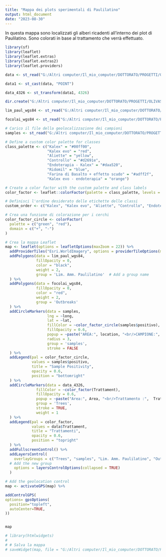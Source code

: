 ```yaml
---
title: "Mappa dei plots sperimentali di Paulilatino"
output: html_document
date: "2023-08-30"
---
```


In questa mappa sono localizzati gli alberi ricadenti all'interno dei plot di Paulilatino. Sono colorati in base al trattamento che verrà effettuato.

```r
library(sf)
library(leaflet)
library(leaflet.extras)
library(leaflet.extras2)
library(leaflet.providers)
```

```r
data <- st_read("G:/Altri computer/Il_mio_computer/DOTTORATO/PROGETTI/OLIVASTRO_PAULILATINO/QFIELD/PAULILATINO_QFIELD/Piante_ADS_OLIVASTRO.gpkg")

data1 <- st_cast(data, "POINT")

data_4326 <- st_transform(data1, 4326)

dir.create("G:/Altri computer/Il_mio_computer/DOTTORATO/PROGETTI/OLIVASTRO_PAULILATINO/PROGETTI_GItHub_PAULILATINO/PLOTS_PAULILATINO", recursive = TRUE)

```

```r
lim_paul_wgs84 <- st_read("G:/Altri computer/Il_mio_computer/DOTTORATO/PROGETTI/OLIVASTRO_PAULILATINO/VETTORIALI/Limite_Amministrativo_Paulilatino_wgs84.shp")

focolai_wgs84 <- st_read("G:/Altri computer/Il_mio_computer/DOTTORATO/PROGETTI/OLIVASTRO_PAULILATINO/REGRESSIONE/VETTORIALI/FOCOLAI_wgs84.shp")

# Carico il file della geolocalizzazione dei campioni
samples <- st_read("G:/Altri computer/Il_mio_computer/DOTTORATO/PROGETTI/OLIVASTRO_PAULILATINO/REGRESSIONE/VETTORIALI/sample_points.shp")
```

```r
# Define a custom color palette for classes
class_palette <- c("Kalex" = "#00ff00",  
                   "Kalex evo" = "red", 
                   "Aliette" = "yellow",
                   "Controllo" = "#d2691e",
                   "Endoterapia - Kalex" = "#daa520",
                   "Ridomil" = "blue",
                   "Farina di Basalto + effetto scudo" = "#adff2f",
                   "Kalex evo - endoterapia" = "orange")

# Create a color factor with the custom palette and class labels
color_factor <- leaflet::colorFactor(palette = class_palette, levels = c("Kalex", "Kalex evo", "Aliette", "Controllo", "Endoterapia - Kalex", "Ridomil", "Farina di Basalto + effetto scudo", "Kalex evo - endoterapia"))

# Definisci l'ordine desiderato delle etichette delle classi
custom_order <- c("Kalex", "Kalex evo", "Aliette", "Controllo", "Endoterapia - Kalex", "Ridomil", "Farina di Basalto + effetto scudo", "Kalex evo - endoterapia")

# Crea una funzione di colorazione per i cerchi
color_factor_circle <- colorFactor(
  palette = c("green", "red"), 
  domain = c("+", "-")
)
```



```r
# Crea la mappa Leaflet
map <- leaflet(options = leafletOptions(maxZoom = 22)) %>%
  addProviderTiles("Esri.WorldImagery", options = providerTileOptions(maxNativeZoom = 18)) %>%
  addPolygons(data = lim_paul_wgs84, 
              fillOpacity = 0, 
              color = "black", 
              weight = 2,
              group = 'Lim. Amm. Paulilatino'  # Add a group name
  ) %>% 
  addPolygons(data = focolai_wgs84,
              fillOpacity = 0, 
              color = "red", 
              weight = 2,
              group = 'Outbreaks'
  ) %>% 
  addCircleMarkers(data = samples,
                   lng = ~long,
                   lat = ~lat,
                   fillColor = ~color_factor_circle(samples$positivo),
                   fillOpacity = 0.6,
                   popup = ~paste("AREA:", location, "<br/>CAMPIONE:", id_sample, "<br/>SINTOMATICO:", sin_asin, "<br/>POSITIVITÀ:", positivo),
                   radius = 3,
                   group = 'samples',
                   stroke = FALSE
  ) %>%
  addLegend(pal = color_factor_circle,
            values = samples$positivo,
            title = "Sample Positivity",
            opacity = 0.6,
            position = "bottomright"
  ) %>%
  addCircleMarkers(data = data_4326,
              fillColor = ~color_factor(Trattament),
              fillOpacity = 0.6,
              popup = ~paste("Area:", Area, "<br/>Trattamento :",  Trattament, "<br/>Numero:", Numero),
              group = 'Trees',
              stroke = TRUE,
              weight = 1
  ) %>%
  addLegend(pal = color_factor,
            values = data$Trattament,
            title = "Trattamenti",
            opacity = 0.6,
            position = "topright"
  ) %>%
  addFullscreenControl() %>%
  addLayersControl(
    overlayGroups = c("Trees", "samples", "Lim. Amm. Paulilatino", "Outbreaks"),
  # Add the new group
    options = layersControlOptions(collapsed = TRUE)
  ) 

# Add the geolocation control
map <- activateGPS(map) %>%  

addControlGPS(
options= gpsOptions(
  position="topleft",
  autoCenter=TRUE,
))


map
```

```r
# library(htmlwidgets)
# 
# # Salva la mappa
# saveWidget(map, file = "G:/Altri computer/Il_mio_computer/DOTTORATO/PROGETTI/OLIVASTRO_PAULILATINO/PROGETTI_GItHub_PAULILATINO/PLOTS_PAULILATINO/map2.html", selfcontained = FALSE)
```

